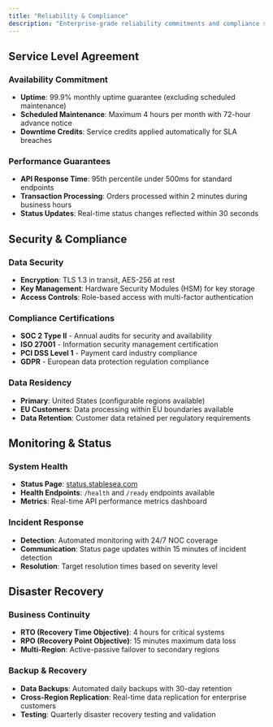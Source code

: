 ```yaml
---
title: "Reliability & Compliance"
description: "Enterprise-grade reliability commitments and compliance standards"
---
```


## Service Level Agreement

### Availability Commitment

- **Uptime**: 99.9% monthly uptime guarantee (excluding scheduled maintenance)
- **Scheduled Maintenance**: Maximum 4 hours per month with 72-hour advance notice
- **Downtime Credits**: Service credits applied automatically for SLA breaches

### Performance Guarantees

- **API Response Time**: 95th percentile under 500ms for standard endpoints
- **Transaction Processing**: Orders processed within 2 minutes during business hours
- **Status Updates**: Real-time status changes reflected within 30 seconds

## Security & Compliance

### Data Security

- **Encryption**: TLS 1.3 in transit, AES-256 at rest
- **Key Management**: Hardware Security Modules (HSM) for key storage
- **Access Controls**: Role-based access with multi-factor authentication

### Compliance Certifications

- **SOC 2 Type II** - Annual audits for security and availability
- **ISO 27001** - Information security management certification
- **PCI DSS Level 1** - Payment card industry compliance
- **GDPR** - European data protection regulation compliance

### Data Residency

- **Primary**: United States (configurable regions available)
- **EU Customers**: Data processing within EU boundaries available
- **Data Retention**: Customer data retained per regulatory requirements

## Monitoring & Status

### System Health

- **Status Page**: [status.stablesea.com](https://status.stablesea.com)
- **Health Endpoints**: `/health` and `/ready` endpoints available
- **Metrics**: Real-time API performance metrics dashboard

### Incident Response

- **Detection**: Automated monitoring with 24/7 NOC coverage
- **Communication**: Status page updates within 15 minutes of incident detection
- **Resolution**: Target resolution times based on severity level

## Disaster Recovery

### Business Continuity

- **RTO (Recovery Time Objective)**: 4 hours for critical systems
- **RPO (Recovery Point Objective)**: 15 minutes maximum data loss
- **Multi-Region**: Active-passive failover to secondary regions

### Backup & Recovery

- **Data Backups**: Automated daily backups with 30-day retention
- **Cross-Region Replication**: Real-time data replication for enterprise customers
- **Testing**: Quarterly disaster recovery testing and validation
